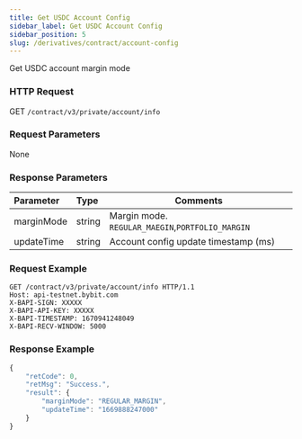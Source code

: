 ```yaml
---
title: Get USDC Account Config
sidebar_label: Get USDC Account Config
sidebar_position: 5
slug: /derivatives/contract/account-config
---
```


Get USDC account margin mode

### HTTP Request
GET `/contract/v3/private/account/info`

### Request Parameters
None

### Response Parameters
| Parameter | Type | Comments|
|:----- |:-----|------ |
|marginMode |string |Margin mode. `REGULAR_MAEGIN`,`PORTFOLIO_MARGIN` |
|updateTime |string |Account config update timestamp (ms) |

### Request Example

<Tabs>
<TabItem value="console" label="console">

```http
GET /contract/v3/private/account/info HTTP/1.1
Host: api-testnet.bybit.com
X-BAPI-SIGN: XXXXX
X-BAPI-API-KEY: XXXXX
X-BAPI-TIMESTAMP: 1670941248049
X-BAPI-RECV-WINDOW: 5000
```

</TabItem>
</Tabs>

### Response Example

<Tabs>
<TabItem value="js response" label="response">

```javascript
{
    "retCode": 0,
    "retMsg": "Success.",
    "result": {
        "marginMode": "REGULAR_MARGIN",
        "updateTime": "1669888247000"
    }
}
```
</TabItem>
</Tabs>